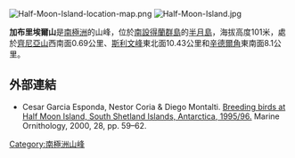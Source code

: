 [[Image:Half-Moon-Island-location-map.png|thumb]]
[[Image:Half-Moon-Island.jpg|thumb]]

'''加布里埃爾山'''是[[南極洲|南極洲]]的山峰，位於[[南設得蘭群島|南設得蘭群島]]的[[半月島|半月島]]，海拔高度101米，處於[[齊尼亞山|齊尼亞山]]西南面0.69公里、[[斯利文峰|斯利文峰]]東北面10.43公里和[[辛德爾角|辛德爾角]]東南面8.1公里。

{{coord|62|35|15|S|59|55|38|W|display=title}}

==外部連結==
* Cesar Garcia Esponda, Nestor Coria & Diego Montalti. [http://www.marineornithology.org/PDF/28_1/28_1_9.pdf Breeding birds at Half Moon Island, South Shetland Islands, Antarctica, 1995/96.]{{Wayback|url=http://www.marineornithology.org/PDF/28_1/28_1_9.pdf |date=20040715002233 }} Marine Ornithology, 2000, 28, pp. 59–62.

{{Antarctica-geo-stub}}
[[Category:南極洲山峰|Category:南極洲山峰]]